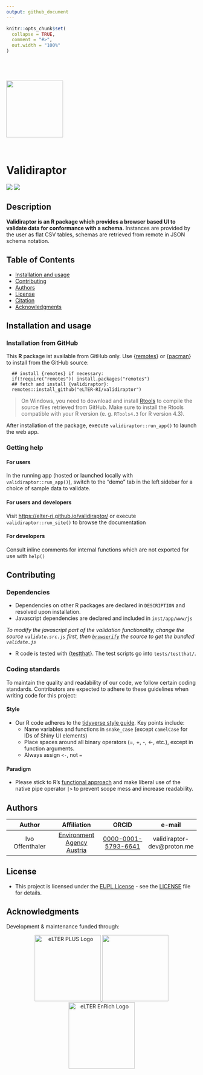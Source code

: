 ```yaml
---
output: github_document
---
```



```r
knitr::opts_chunk$set(
  collapse = TRUE,
  comment = "#>",
  out.width = "100%"
)
```

<img src='man/figures/validiraptor.svg' width = '150px' style = 'display:block; margin-top:5em; clear:both !important' />

<br/>


# Validiraptor
![](https://img.shields.io/badge/license-EUPL--1.2-blue)
![](https://img.shields.io/badge/R-v4.3.3-blue)

## Description

**Validiraptor is an R package which provides a browser based UI to validate data for conformance with a schema.** Instances are provided by the user as flat CSV tables, schemas are retrieved from remote in JSON schema notation.

## Table of Contents

-   [Installation and usage](#installation-and-usage)
<!---   [Data standards](#data-standards)
-   [File naming nomenclature](#file-naming-nomenclature)
-   [Reproducibility](#reproducibility)
-->
-   [Contributing](#contributing)
-   [Authors](#authors)
-   [License](#license)
-   [Citation](#citation)
-   [Acknowledgments](#acknowledgments)

## Installation and usage

### Installation from GitHub
This **R** package ist available from GitHub only. Use
    {[remotes](https://cran.r-project.org/web/packages/remotes/index.html)} or
    {[pacman](https://cran.r-project.org/web/packages/pacman/index.html)}
    to install from the GitHub source:

```
  ## install {remotes} if necessary:
  if(!require("remotes")) install.packages("remotes")
  ## fetch and install {validiraptor}:
  remotes::install_github("eLTER-RI/validiraptor")
```

> On Windows, you need to download and install
    [Rtools](https://cran.r-project.org/bin/windows/Rtools/rtools43/rtools.html)
    to compile the source files retrieved from GitHub. Make sure to install the
    Rtools compatible with your R version (e. g. `RTools4.3` for R version 4.3).

After installation of the package, execute `validiraptor::run_app()` to launch the
web app.


### Getting help
#### For users
In the running app (hosted or launched locally with `validiraptor::run_app()`),
    switch to the "demo" tab in the left sidebar for a choice of sample data
    to validate.

#### For users and developers
Visit [https://elter-ri.github.io/validiraptor/](https://elter-ri.github.io/validiraptor/)
 or execute `validiraptor::run_site()` to browse the documentation

#### For developers
Consult inline comments for internal functions which are not
    exported for use with `help()`


## Contributing

### Dependencies
- Dependencies on other R packages are declared in `DESCRIPTION` and resolved
 upon installation.
- Javascript dependencies are declared and included in
 `inst/app/www/js`


*To modify the javascript part of the validation functionality,
    change the source `validate.src.js` first,
    then [`browserify`](https://www.npmjs.com/package/browserify)
    the source to get the bundled `validate.js`*

- R code is tested with {[testthat](https://testthat.r-lib.org/)}. The test scripts go into `tests/testthat/`.




### Coding standards

To maintain the quality and readability of our code, we follow certain
coding standards. Contributors are expected to adhere to these
guidelines when writing code for this project:

#### Style

-   Our R code adheres to the [tidyverse style
    guide](https://style.tidyverse.org/). Key points include:
    -   Name variables and functions in `snake_case`
(except `camelCase` for IDs of Shiny UI elements)
    -   Place spaces around all binary operators (=, +, -, \<-, etc.),
        except in function arguments.
    -   Always assign `<-`, not `=`

#### Paradigm
-   Please stick to R's [functional approach](https://adv-r.hadley.nz/fp.html)
    and make liberal use of the native pipe operator `|>` to prevent scope mess
and increase readability.


<!-- general advice for contributors, include in README ?

### Tools for enforcing style

-   R packages to support styling (and other code checks) are
    [`lintr`](https://lintr.r-lib.org/) or
    [`styler`](https://styler.r-lib.org/). RStudio and other
    popular code editors also offer R-specific linting modes/plugins.

## Data standards

This project adheres to eLTER data standards. Please ensure all data
complies with these standards (*e. g. by using this package*)
    and is deposited appropriately in
[Zenodo](https://zenodo.org/communities/elter) or
[B2SHARE](https://b2share.eudat.eu/communities/LTER) repositories as per
eLTER community guidelines.



## File naming nomenclature

To ensure clarity and ease of access for all contributors, please adhere
to the following file naming conventions:

-   Use descriptive names that reflect the content or purpose of the
    file.
-   Use underscores (\_) to separate different elements of R source file names
    (`awesome_function.R`) as well as to denote spaces within
    an element (`my_important_dataframe`)
-   Keep file names concise, avoiding unnecessary abbreviations while
    maintaining sufficient detail. 
    [Here's how to name R source files](https://r-pkgs.org/code.html#sec-code-organising)


## Reproducibility

Ensure the reproducibility of your work by:

-   Providing detailed descriptions of methods and protocols in the
    documentation.
-   Including version-controlled source code for all scripts and
    analysis workflows.
-   Specifying versions and sources of external libraries and tools
    used.
-   Sharing raw data and processed results in accessible, referenced
    data repositories with clear metadata.
-   Documenting any deviations from the expected protocols.

## Contributing

The repository should have clear instructions on how to contribute to
the project. This should include different files with clear
instructions. To do so, add a folder named `.github` on the project
root. In this folder you should add the following files:

-   `CONTRIBUTING.md`
-   `CODE_OF_CONDUCT.md`
-   `PULL_REQUEST_TEMPLATE.md`
-   `ISSUE_TEMPLATE.md`
-   `BUG_REPORT.md`
-   `FEATURE_REQUEST.md`


end general dev advice  --> 

## Authors


| Author | Affiliation | ORCID | e-mail |
| :---: | :---: | :---: | :---: |
|Ivo Offenthaler|[Environment Agency Austria](https://ror.org/013vyke20)|[0000-0001-5793-6641](https://orcid.org/0000-0001-5793-6641)|validiraptor-dev@proton.me


## License

-   This project is licensed under the [EUPL
    License](https://eupl.eu/) - see the [LICENSE](LICENSE) file for
    details.


## Acknowledgments

Development & maintenance funded through:

<p align="center">
  <a href="https://elter-ri.eu/elter-ppp">
    <img src="man/figures/eLTER-IMAGE-PPP_logo-v01.svg" alt="eLTER PLUS Logo" width="175" height="auto"/>
  </a> <a href="https://elter-ri.eu/elter-plus">
    <img src="man/figures/eLTER-IMAGE-PLUS_logo-v01.svg" width="175" height="auto"/>
  </a> <a href="https://elter-ri.eu/elter-enrich">
    <img src="man/figures/eLTER-IMAGE-EnRich_logo-v01.svg" alt="eLTER EnRich Logo" width="175" height="auto"/>
  </a>
</p>
